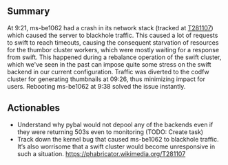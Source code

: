 {{irdoc|status=final}} <!--
The status field should be one of:
* {{irdoc|status=draft}} - Initial status. When you're happy with the state of your draft, change it to status=review.
* {{irdoc|status=review}} - The incident review working group will contact you then to finalise the report. See also the steps on [[Incident documentation]].
* {{irdoc|status=final}}
-->

== Summary ==
At 9:21, ms-be1062 had a crash in its network stack (tracked at [https://phabricator.wikimedia.org/T281107 T281107]) which caused the server to blackhole traffic. This caused a lot of requests to swift to reach timeouts, causing the consequent starvation of resources for the thumbor cluster workers, which were mostly waiting for a response from swift. This happened during a rebalance operation of the swift cluster, which we've seen in the past can impose quite some stress on the swift backend in our current configuration. Traffic was diverted to the codfw cluster for generating thumbnails at 09:26, thus minimizing impact for users. Rebooting ms-be1062 at 9:38 solved the issue instantly.

== Actionables ==

* Understand why pybal would not depool any of the backends even if they were returning 503s even to monitoring (TODO: Create task)
* Track down the kernel bug that caused ms-be1062 to blackhole traffic. It’s also worrisome that a swift cluster would become unresponsive in such a situation.  https://phabricator.wikimedia.org/T281107